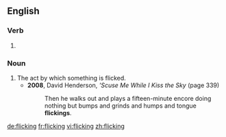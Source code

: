==English==

===Verb===
{{head|en}}

# {{present participle of|flick}}

===Noun===
{{en-noun}}

# The act by which something is flicked.
#* '''2008''', David Henderson, '' 'Scuse Me While I Kiss the Sky'' (page 339)
#*: Then he walks out and plays a fifteen-minute encore doing nothing but bumps and grinds and humps and tongue '''flickings'''.

[[de:flicking]]
[[fr:flicking]]
[[vi:flicking]]
[[zh:flicking]]